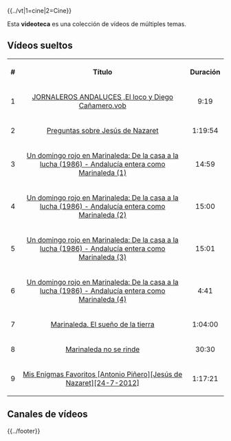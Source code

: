 {{header|1=Videoteca}}
{{../vt|1=cine|2=Cine}}

Esta '''videoteca''' es una colección de vídeos de múltiples temas.

== Vídeos sueltos ==

<!-- youtubevideostable -->
<script>sorttable.sort_alpha = function(a,b) { return a[0].localeCompare(b[0], 'es'); }</script>

<table class="wikitable sortable" style="text-align: center;">

    <tr>
        <th class="sorttable_numeric">#</th>
        <th class="sorttable_alpha">Título</th>
        <th class="sorttable_numeric">Duración</th>
    </tr>
    <tr>
        <td>1</td>
        <td sorttable_customkey="JORNALEROS ANDALUCES ,El loco y Diego Cañamero.vob"><a href="https://www.youtube.com/watch?v=jgKmHirg0pY">JORNALEROS ANDALUCES ,El loco y Diego Cañamero.vob</a></td>
        <td>9:19</td>
    </tr>

    <tr>
        <td>2</td>
        <td sorttable_customkey="Preguntas sobre Jesús de Nazaret"><a href="https://www.youtube.com/watch?v=mX_D1o8wbUo">Preguntas sobre Jesús de Nazaret</a></td>
        <td>1:19:54</td>
    </tr>

    <tr>
        <td>3</td>
        <td sorttable_customkey="Un domingo rojo en Marinaleda: De la casa a la lucha (1986) - Andalucía entera como Marinaleda (1)"><a href="https://www.youtube.com/watch?v=IDd8vaNBHTY">Un domingo rojo en Marinaleda: De la casa a la lucha (1986) - Andalucía entera como Marinaleda (1)</a></td>
        <td>14:59</td>
    </tr>

    <tr>
        <td>4</td>
        <td sorttable_customkey="Un domingo rojo en Marinaleda: De la casa a la lucha (1986) - Andalucía entera como Marinaleda (2)"><a href="https://www.youtube.com/watch?v=wn3wwi_Tet4">Un domingo rojo en Marinaleda: De la casa a la lucha (1986) - Andalucía entera como Marinaleda (2)</a></td>
        <td>15:00</td>
    </tr>

    <tr>
        <td>5</td>
        <td sorttable_customkey="Un domingo rojo en Marinaleda: De la casa a la lucha (1986) - Andalucía entera como Marinaleda (3)"><a href="https://www.youtube.com/watch?v=1O3eEjOSoj4">Un domingo rojo en Marinaleda: De la casa a la lucha (1986) - Andalucía entera como Marinaleda (3)</a></td>
        <td>15:01</td>
    </tr>

    <tr>
        <td>6</td>
        <td sorttable_customkey="Un domingo rojo en Marinaleda: De la casa a la lucha (1986) - Andalucía entera como Marinaleda (4)"><a href="https://www.youtube.com/watch?v=1WOi7avKb94">Un domingo rojo en Marinaleda: De la casa a la lucha (1986) - Andalucía entera como Marinaleda (4)</a></td>
        <td>4:41</td>
    </tr>

    <tr>
        <td>7</td>
        <td sorttable_customkey="Marinaleda. El sueño de la tierra"><a href="https://www.youtube.com/watch?v=lNAJfyzjGrs">Marinaleda. El sueño de la tierra</a></td>
        <td>1:04:00</td>
    </tr>

    <tr>
        <td>8</td>
        <td sorttable_customkey="Marinaleda no se rinde"><a href="https://www.youtube.com/watch?v=PpicoWLva9c">Marinaleda no se rinde</a></td>
        <td>30:30</td>
    </tr>

    <tr>
        <td>9</td>
        <td sorttable_customkey="Mis Enigmas Favoritos [Antonio Piñero][Jesús de Nazaret][24-7-2012]"><a href="https://www.youtube.com/watch?v=fNRRfFAnDkY">Mis Enigmas Favoritos [Antonio Piñero][Jesús de Nazaret][24-7-2012]</a></td>
        <td>1:17:21</td>
    </tr>
</table>
<!-- /youtubevideostable -->

== Canales de vídeos ==




{{../footer}}
